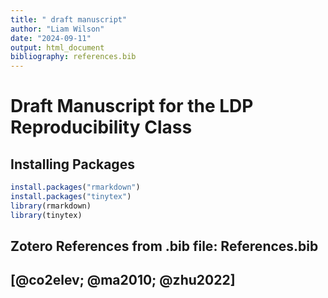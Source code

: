 ```yaml
---
title: " draft manuscript"
author: "Liam Wilson"
date: "2024-09-11"
output: html_document
bibliography: references.bib
---
```


# Draft Manuscript for the LDP Reproducibility Class

## Installing Packages

```r
install.packages("rmarkdown")
install.packages("tinytex")
library(rmarkdown)
library(tinytex)
```

## Zotero References from .bib file: References.bib

## [@co2elev; @ma2010; @zhu2022]
